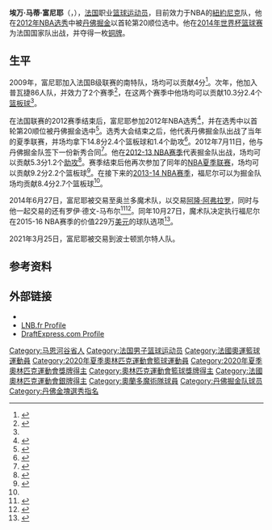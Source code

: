 {{noteTA|G1=NBA}}
{{Infobox NBA biography
| name         = 埃万·富尼耶<br />Evan Fournier
| image        = Evan Fournier (50639079941).jpg
| position     = [[得分后卫|得分后卫]]
| height_ft    = 6
| height_in    = 7
| weight_lbs   = 205
| league       = [[NBA|NBA]]
| team         = 紐約尼克
| number       = 13
| birth_date   = {{Birth date and age|1992|10|29|mf=y}}
| birth_place  = {{FRA}}[[圣莫里斯|圣莫里斯]]
| nationality  = {{FRA}}
| draft_round  = 1
| draft_pick   = 20
| draft_year   = 2012
| draft_team   = [[丹佛掘金|丹佛掘金]]
| career_start = 2009
| career_end   =
| years1 = 2009–2010 
| team1 = JSF南特
| years2 = 2010–2012 
| team2 = 普瓦捷86人
| years3 = {{nbay|2012|start}}–{{nbay|2013|end}} 
| team3 = [[丹佛掘金|丹佛掘金]]
| years4 = {{nbay|2014|start}}–{{nbay|2020|end}} 
| team4 = [[奥兰多魔术|奥兰多魔术]]
| years5 = {{nbay|2020|end}}  
| team5 = [[波士頓塞爾提克|波士頓塞爾提克]]
| years6 = {{nbay|2021|start}}-
| team6 = [[紐約尼克|紐約尼克]]
| highlights = 
*2× 法国联赛新星奖 (2011、2012)
*2× 法国联赛进步最快球员奖 (2011、2012)
*2× 法国联赛全明星 (2012)
| medaltemplates = 
{{MedalSport|男子[[籃球|籃球]]}}
{{MedalCountry|{{bk|FRA}}}}
{{MedalCompetition|[[奧林匹克運動會|奧林匹克運動會]]}}
{{MedalSilver|[[2020年夏季奧林匹克運動會|2020 東京]]|[[2020年夏季奧林匹克運動會男子籃球比賽|團體項目]]}}
}}

'''埃万·马蒂·富尼耶'''（{{lang-fr|Evan Mehdi Fournier}}，{{bd|1992年|10月29日|||catIdx=}}），[[法国|法国]]职业[[篮球运动员|篮球运动员]]，目前效力于NBA的[[紐約尼克|紐約尼克]]队，他在[[2012年NBA选秀|2012年NBA选秀]]中被[[丹佛掘金|丹佛掘金]]以首轮第20顺位选中。他在[[2014年世界杯篮球赛|2014年世界杯篮球赛]]为法国国家队出战，并夺得一枚[[铜牌|铜牌]]。

== 生平 ==
2009年，富尼耶加入法国B级联赛的南特队，场均可以贡献4分<ref name="evanfounier">{{cite web|url=http://china.nba.com/news/4/2012-06-26/1019/8326.html|publisher=NBA.com|title=2012年NBA选秀球员介绍--伊万-佛尼尔|date=2011-06-26|accessdate=2014-11-30|archive-date=2015-01-09|archive-url=https://web.archive.org/web/20150109225550/http://china.nba.com/news/4/2012-06-26/1019/8326.html|dead-url=no}}</ref>。次年，他加入普瓦捷86人队，并效力了2个赛季<ref>{{cite web|url=http://cbachina.163.com/11/0406/23/710AD3C300052UUC.html|author=网易体育|publisher=CBA.com|title=巅峰训练营郭艾伦受好评 队友:他不会英语太特殊|date=2011-04-06|accessdate=2014-11-30|archive-date=2016-02-15|archive-url=https://web.archive.org/web/20160215201623/http://cbachina.163.com/11/0406/23/710AD3C300052UUC.html|dead-url=yes}}</ref>，在这两个赛季中他场均可以贡献10.3分2.4个[[篮板球|篮板球]]<ref name="evanfounier"/>。

在法国联赛的2012赛季结束后，富尼耶参加2012年NBA选秀<ref>{{cite web |url=http://www.nba.com/news/2012-draft-early-entries/index.html |title=NBA announces early entry candidates for 2012 NBA Draft |publisher=Nba.com |date=2012-05-03 |accessdate=2012-08-07 |archive-url=https://web.archive.org/web/20120609012927/http://www.nba.com/news/2012-draft-early-entries/index.html |archive-date=2012-06-09 |dead-url=yes }}</ref>，并在选秀中以首轮第20顺位被丹佛掘金选中<ref>{{cite web|url=http://china.nba.com/iframe/24/2012/0626/12.html|author=NBA.com|title=2012年NBA选秀结果|date=2012-06-27|deadurl=yes|archiveurl=https://web.archive.org/web/20121018212035/http://china.nba.com/iframe/24/2012/0626/12.html|archivedate=2012-10-18|accessdate=2014-11-30}}</ref>。选秀大会结束之后，他代表丹佛掘金队出战了当年的夏季联赛，并场均拿下14.8分2.4个篮板球和1.4个助攻<ref>{{Cite web |url=http://www.nba.com/summer-league/2012/players/sl_evan_fournier/ |title=2012 Summer League Statistics |access-date=2014-11-30 |archive-url=https://web.archive.org/web/20150130102217/http://www.nba.com/summer-league/2012/players/sl_evan_fournier/ |archive-date=2015-01-30 |dead-url=yes }}</ref>。2012年7月11日，他与丹佛掘金队签下一份新秀合同<ref>{{Cite web |url=http://www.nba.com/nuggets/news/denver-nuggets-sign-first-round-draft-pick-evan-fournier |title=Denver Nuggets sign first-round draft pick Evan Fournier |accessdate=2014-11-30 |archive-date=2019-12-07 |archive-url=https://web.archive.org/web/20191207090613/https://www.nba.com/nuggets/news/denver-nuggets-sign-first-round-draft-pick-evan-fournier |dead-url=no }}</ref>。他在[[2012-13_NBA赛季|2012-13 NBA赛季]]代表掘金队出战，场均可以贡献5.3分1.2个[[助攻|助攻]]<ref name="evanscc">{{cite web|url=http://nba.sports.sina.com.cn/star/Evan-Fournier.shtml|author=新浪体育|title=埃文-福尼尔 (Evan Fournier)|date=2014|accessdate=2014-11-30|archive-date=2019-09-13|archive-url=https://web.archive.org/web/20190913080037/http://nba.sports.sina.com.cn/star/Evan-Fournier.shtml|dead-url=no}}</ref>。赛季结束后他再次参加了同年的[[NBA夏季联赛|NBA夏季联赛]]，场均可以贡献9.2分2.2个篮板球<ref>{{Cite web |url=http://www.nba.com/summerleague/2013/players/sl_evan_fournier/ |title=2013 Summer League Statistics |access-date=2014-11-30 |archive-url=https://web.archive.org/web/20150130103725/http://www.nba.com/summerleague/2013/players/sl_evan_fournier/ |archive-date=2015-01-30 |dead-url=yes }}</ref>。在接下来的[[2013-14_NBA赛季|2013-14 NBA赛季]]，福尼尔可以为掘金队场均贡献8.4分2.7个篮板球<ref name="evanscc"/>。

2014年6月27日，富尼耶被交易至奥兰多魔术队，以交易[[阿隆·阿弗拉罗|阿隆·阿弗拉罗]]，同时与他一起交易的还有罗伊·德文-马布尔<ref>{{Cite web |url=http://www.nba.com/magic/magic-trade-afflalo-acquire-fournier-and-marble |title=Magic Trade Afflalo; Acquire Fournier and Marble |accessdate=2014-11-30 |archive-date=2015-10-26 |archive-url=https://web.archive.org/web/20151026222534/http://www.nba.com/magic/magic-trade-afflalo-acquire-fournier-and-marble |dead-url=no }}</ref><ref>{{Cite web |url=http://www.insidehoops.com/blog/?p=16082 |title=Magic trade Arron Afflalo to Nuggets |access-date=2014-11-30 |archive-url=https://web.archive.org/web/20160304061048/http://www.insidehoops.com/blog/?p=16082 |archive-date=2016-03-04 |dead-url=yes }}</ref>。同年10月27日，魔术队决定执行福尼尔在2015-16 NBA赛季的价值229万[[美元|美元]]的球队选项<ref name=”evanscc">{{cite web|url=http://voice.hupu.com/nba/1801615.html|publisher=虎扑体育|title=魔术正式宣布执行奥拉迪波等4人选项|date=2014|author=NBA.com|accessdate=2014-11-30|archive-date=2016-03-04|archive-url=https://web.archive.org/web/20160304202017/http://voice.hupu.com/nba/1801615.html|dead-url=no}}</ref>。

2021年3月25日，富尼耶被交易到波士顿凯尔特人队。

== 参考资料 ==
{{reflist|2}}

== 外部链接 ==
* {{basketballstats|nba=evan_fournier||bbr=f/fournev01}}
* [https://web.archive.org/web/20160304050643/http://www.lnb.fr/fr/Pro-A/200006/Joueurs/A42303/Fournier-Evan LNB.fr Profile] {{fr icon}} 
* [http://www.draftexpress.com/profile/Evan-Fournier-5719/ DraftExpress.com Profile] {{Wayback|url=http://www.draftexpress.com/profile/Evan-Fournier-5719/ |date=20201026221146 }}

{{纽约尼克斯现时球员名单}}
{{2012 NBA Draft}}

{{Authority control}}
{{DEFAULTSORT:Fournier, Evan}}
[[Category:马恩河谷省人|Category:马恩河谷省人]]
[[Category:法国男子篮球运动员|Category:法国男子篮球运动员]]
[[Category:法國奧運籃球運動員|Category:法國奧運籃球運動員]]
[[Category:2020年夏季奧林匹克運動會籃球運動員|Category:2020年夏季奧林匹克運動會籃球運動員]]
[[Category:2020年夏季奧林匹克運動會獎牌得主|Category:2020年夏季奧林匹克運動會獎牌得主]]
[[Category:奧林匹克運動會籃球獎牌得主|Category:奧林匹克運動會籃球獎牌得主]]
[[Category:法國奧林匹克運動會銀牌得主|Category:法國奧林匹克運動會銀牌得主]]
[[Category:奧蘭多魔術隊球員|Category:奧蘭多魔術隊球員]]
[[Category:丹佛掘金队球员|Category:丹佛掘金队球员]]
[[Category:丹佛金塊選秀指名|Category:丹佛金塊選秀指名]]